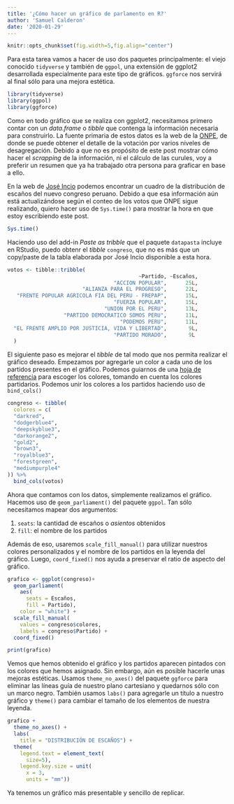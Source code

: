 ```yaml
---
title: '¿Cómo hacer un gráfico de parlamento en R?'
author: 'Samuel Calderon'
date: '2020-01-29'
---
```


```r
knitr::opts_chunk$set(fig.width=5,fig.align="center")
```


Para esta tarea vamos a hacer de uso dos paquetes principalmente: el viejo conocido `tidyverse` y también de `ggpol`, una extensión de ggplot2 desarrollada especialmente para este tipo de gráficos. `ggforce` nos servirá al final sólo para una mejora estética.


```r
library(tidyverse)
library(ggpol)
library(ggforce)
```

Como en todo gráfico que se realiza con ggplot2, necesitamos primero contar con un *data.frame* o *tibble* que contenga la información necesaria para construirlo. La fuente primaria de estos datos es la web de la [ONPE](https://resultados.eleccionescongresales2020.pe/PRECE2020/), de donde se puede obtener el detalle de la votación por varios niveles de desagregación. Debido a que no es propósito de este post mostrar cómo hacer el *scrapping* de la información, ni el cálculo de las curules, voy a preferir un resumen que ya ha trabajado otra persona para graficar en base a ello.

En la web de [José Incio](http://www.joseincio.com/post/resultados-congreso-extraordinario-2020/) podemos encontrar un cuadro de la distribución de escaños del nuevo congreso peruano. Debido a que esa información aún está actualizándose según el conteo de los votos que ONPE sigue realizando, quiero hacer uso de `Sys.time()` para mostrar la hora en que estoy escribiendo este post.

```r
Sys.time()
```

Haciendo uso del add-in *Paste as tribble* que el paquete `datapasta` incluye en RStudio, puedo obtenr el *tibble* `congreso`, que no es más que un copy/paste de la tabla elaborada por José Incio disponible a esta hora.

```r
votos <- tibble::tribble(
                                          ~Partido, ~Escaños,
                                  "ACCION POPULAR",      25L,
                        "ALIANZA PARA EL PROGRESO",      22L,
   "FRENTE POPULAR AGRICOLA FIA DEL PERU - FREPAP",      15L,
                                  "FUERZA POPULAR",      15L,
                               "UNION POR EL PERU",      13L,
                  "PARTIDO DEMOCRATICO SOMOS PERU",      11L,
                                    "PODEMOS PERU",      11L,
  "EL FRENTE AMPLIO POR JUSTICIA, VIDA Y LIBERTAD",       9L,
                                  "PARTIDO MORADO",       9L
  )
```

El siguiente paso es mejorar el *tibble* de tal modo que nos permita realizar el gráfico deseado. Empezamos por agregarle un color a cada uno de los partidos presentes en el gráfico. Podemos guiarnos de una [hoja de referencia](http://www.stat.columbia.edu/~tzheng/files/Rcolor.pdf) para escoger los colores, tomando en cuenta los colores partidarios. Podemos unir los colores a los partidos haciendo uso de `bind_cols()`

```r
congreso <- tibble(
  colores = c(
  "darkred",
  "dodgerblue4",
  "deepskyblue3",
  "darkorange2",
  "gold2",
  "brown3",
  "royalblue3",
  "forestgreen",
  "mediumpurple4"
)) %>% 
  bind_cols(votos)
```

Ahora que contamos con los datos, simplemente realizamos el gráfico. Hacemos uso de `geom_parliament()` del paquete `ggpol`. Tan sólo necesitamos mapear dos argumentos:

1. `seats`: la cantidad de escaños o *asientos* obtenidos
2. `fill`: el nombre de los partidos

Además de eso, usaremos `scale_fill_manual()` para utilizar nuestros colores personalizados y el nombre de los partidos en la leyenda del gráfico. Luego, `coord_fixed()` nos ayuda a preservar el ratio de aspecto del gráfico.

```r
grafico <- ggplot(congreso)+
  geom_parliament(
    aes(
      seats = Escaños, 
      fill = Partido), 
    color = "white") +
  scale_fill_manual(
    values = congreso$colores, 
    labels = congreso$Partido) +
  coord_fixed()

print(grafico)
```

Vemos que hemos obtenido el gráfico y los partidos aparecen pintados con los colores que hemos asignado. Sin embargo, aún es posible hacerle unas mejoras estéticas. Usamos `theme_no_axes()` del paquete `ggforce` para eliminar las líneas guía de nuestro plano cartesiano y quedarnos sólo con un marco negro. También usamos `labs()` para agregarle un título a nuestro gráfico y `theme()` para cambiar el tamaño de los elementos de nuestra leyenda.

```r
grafico +
  theme_no_axes() +
  labs(
    title = "DISTRIBUCIÓN DE ESCAÑOS") +
  theme(
    legend.text = element_text(
      size=5),
    legend.key.size = unit(
      x = 3, 
      units = "mm"))
```

Ya tenemos un gráfico más presentable y sencillo de replicar.
